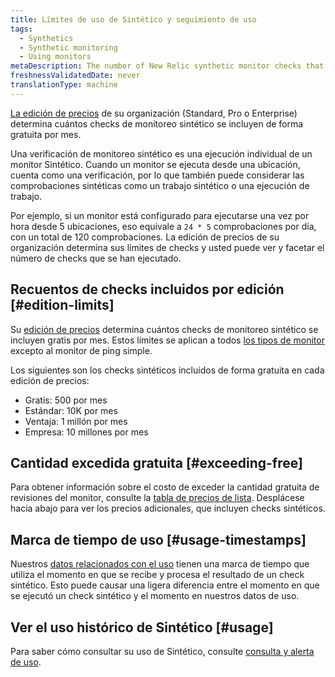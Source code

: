 ```yaml
---
title: Límites de uso de Sintético y seguimiento de uso
tags:
  - Synthetics
  - Synthetic monitoring
  - Using monitors
metaDescription: The number of New Relic synthetic monitor checks that are included per month with each pricing edition.
freshnessValidatedDate: never
translationType: machine
---
```


[La edición de precios](/docs/accounts/accounts-billing/new-relic-one-pricing-billing/new-relic-one-pricing-billing/#editions) de su organización (Standard, Pro o Enterprise) determina cuántos checks de monitoreo sintético se incluyen de forma gratuita por mes.

Una verificación de monitoreo sintético es una ejecución individual de un monitor Sintético. Cuando un monitor se ejecuta desde una ubicación, cuenta como una verificación, por lo que también puede considerar las comprobaciones sintéticas como un trabajo sintético o una ejecución de trabajo.

Por ejemplo, si un monitor está configurado para ejecutarse una vez por hora desde 5 ubicaciones, eso equivale a `24 * 5` comprobaciones por día, con un total de 120 comprobaciones. La edición de precios de su organización determina sus límites de checks y usted puede ver y facetar el número de checks que se han ejecutado.

## Recuentos de checks incluidos por edición [#edition-limits]

Su [edición de precios](/docs/accounts/accounts-billing/new-relic-one-pricing-billing/new-relic-one-pricing-billing/#editions) determina cuántos checks de monitoreo sintético se incluyen gratis por mes. Estos límites se aplican a todos [los tipos de monitor](/docs/synthetics/synthetic-monitoring/getting-started/types-synthetic-monitors) excepto al monitor de ping simple.

Los siguientes son los checks sintéticos incluidos de forma gratuita en cada edición de precios:

* Gratis: 500 por mes
* Estándar: 10K por mes
* Ventaja: 1 millón por mes
* Empresa: 10 millones por mes

## Cantidad excedida gratuita [#exceeding-free]

Para obtener información sobre el costo de exceder la cantidad gratuita de revisiones del monitor, consulte la [tabla de precios de lista](/docs/licenses/license-information/usage-plans/new-relic-usage-plan/#list-price). Desplácese hacia abajo para ver los precios adicionales, que incluyen checks sintéticos.

## Marca de tiempo de uso [#usage-timestamps]

Nuestros [datos relacionados con el uso](/docs/accounts/accounts-billing/new-relic-one-pricing-billing/usage-queries-alerts) tienen una marca de tiempo que utiliza el momento en que se recibe y procesa el resultado de un check sintético. Esto puede causar una ligera diferencia entre el momento en que se ejecutó un check sintético y el momento en nuestros datos de uso.

## Ver el uso histórico de Sintético [#usage]

Para saber cómo consultar su uso de Sintético, consulte [consulta y alerta de uso](/docs/accounts/accounts-billing/new-relic-one-pricing-billing/usage-queries-alerts/#synthetics-usage).
